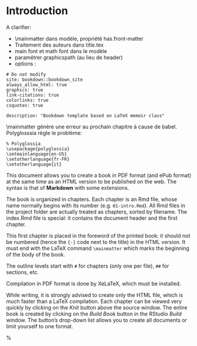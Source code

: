 # Introduction {-}

<!-- HTML code necessary for key messages --> 
<img src="images/trombone.png" alt="image" hidden/>

A clarifier:

- \\mainmatter dans modèle, propriété has.front-matter
- Traitement des auteurs dans title.tex
- main font et math font dans le modèle
- paramétrer graphicspath (au lieu de header)
- options :

```
# Do not modify
site: bookdown::bookdown_site
always_allow_html: true
graphics: true
link-citations: true
colorlinks: true
csquotes: true

description: "Bookdown template based on LaTeX memoir class"
```

\\mainmatter génère une erreur au prochain chapitre à cause de babel. Polyglosssia règle le problème:

    % Polyglossia
    \usepackage{polyglossia}
    \setmainlanguage{en-US}
    \setotherlanguage{fr-FR}
    \setotherlanguage{it}

This document allows you to create a book in PDF format (and ePub format) at the same time as an HTML version to be published on the web.
The syntax is that of **Markdown** with some extensions.

The book is organized in chapters. 
Each chapter is an Rmd file, whose name normally begins with its number (e.g. `01-intro.Rmd`).
All Rmd files in the project folder are actually treated as chapters, sorted by filename.
The index.Rmd file is special: it contains the document header and the first chapter.

This first chapter is placed in the foreword of the printed book: it should not be numbered (hence the `{-}` code next to the title) in the HTML version.
It must end with the LaTeX command `\mainmatter` which marks the beginning of the body of the book.

The outline levels start with `#` for chapters (only one per file), `##` for sections, etc.

Compilation in PDF format is done by XeLaTeX, which must be installed.

While writing, it is strongly advised to create only the HTML file, which is much faster than a LaTeX compilation.
Each chapter can be viewed very quickly by clicking on the _Knit_ button above the source window.
The entire book is created by clicking on the _Build Book_ button in the RStudio _Build_ window.
The button's drop-down list allows you to create all documents or limit yourself to one format.

<!-- The \mainmatter command marks the beginning of the LaTeX document body--> 
<!-- It must not be deleted-->
% \mainmatter

